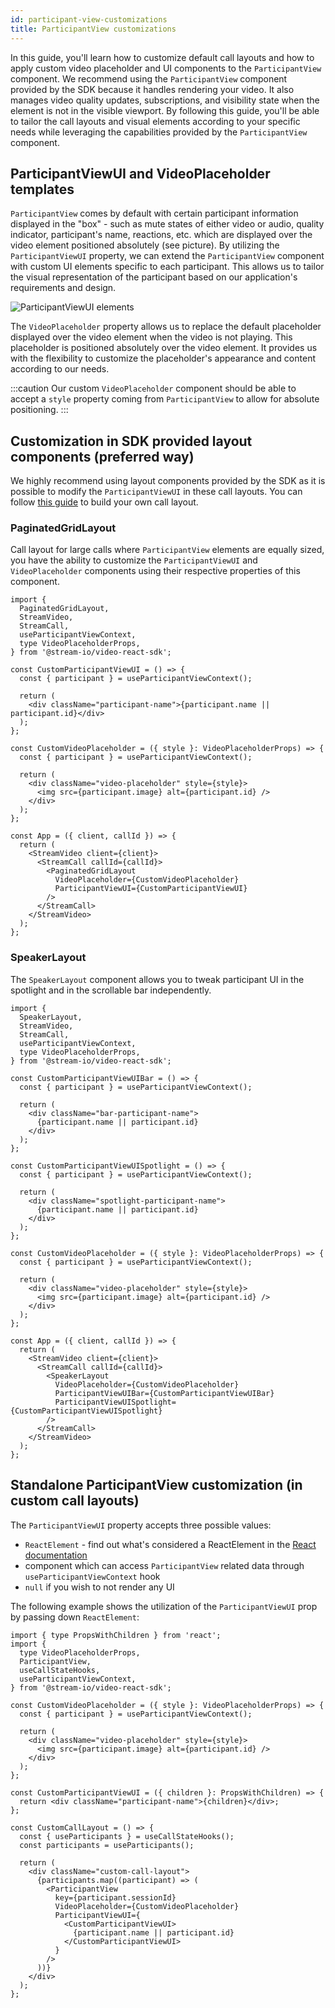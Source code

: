 ```yaml
---
id: participant-view-customizations
title: ParticipantView customizations
---
```



In this guide, you'll learn how to customize default call layouts and how to apply custom video placeholder and UI components to the `ParticipantView` component. We recommend using the `ParticipantView` component provided by the SDK because it handles rendering your video. It also manages video quality updates, subscriptions, and visibility state when the element is not in the visible viewport. By following this guide, you'll be able to tailor the call layouts and visual elements according to your specific needs while leveraging the capabilities provided by the `ParticipantView` component.

## ParticipantViewUI and VideoPlaceholder templates

`ParticipantView` comes by default with certain participant information displayed in the "box" - such as mute states of either video or audio, quality indicator, participant's name, reactions, etc. which are displayed over the video element positioned absolutely (see picture). By utilizing the `ParticipantViewUI` property, we can extend the `ParticipantView` component with custom UI elements specific to each participant. This allows us to tailor the visual representation of the participant based on our application's requirements and design.

<img src={ParticipantViewUIImage} alt="ParticipantViewUI elements" />

The `VideoPlaceholder` property allows us to replace the default placeholder displayed over the video element when the video is not playing. This placeholder is positioned absolutely over the video element. It provides us with the flexibility to customize the placeholder's appearance and content according to our needs.

:::caution
Our custom `VideoPlaceholder` component should be able to accept a `style` property coming from `ParticipantView` to allow for absolute positioning.
:::

## Customization in SDK provided layout components (preferred way)

We highly recommend using layout components provided by the SDK as it is possible to modify the `ParticipantViewUI` in these call layouts. You can follow [this guide](../video-layout) to build your own call layout.

### PaginatedGridLayout

Call layout for large calls where `ParticipantView` elements are equally sized, you have the ability to customize the `ParticipantViewUI` and `VideoPlaceholder` components using their respective properties of this component.

```tsx
import {
  PaginatedGridLayout,
  StreamVideo,
  StreamCall,
  useParticipantViewContext,
  type VideoPlaceholderProps,
} from '@stream-io/video-react-sdk';

const CustomParticipantViewUI = () => {
  const { participant } = useParticipantViewContext();

  return (
    <div className="participant-name">{participant.name || participant.id}</div>
  );
};

const CustomVideoPlaceholder = ({ style }: VideoPlaceholderProps) => {
  const { participant } = useParticipantViewContext();

  return (
    <div className="video-placeholder" style={style}>
      <img src={participant.image} alt={participant.id} />
    </div>
  );
};

const App = ({ client, callId }) => {
  return (
    <StreamVideo client={client}>
      <StreamCall callId={callId}>
        <PaginatedGridLayout
          VideoPlaceholder={CustomVideoPlaceholder}
          ParticipantViewUI={CustomParticipantViewUI}
        />
      </StreamCall>
    </StreamVideo>
  );
};
```

### SpeakerLayout

The `SpeakerLayout` component allows you to tweak participant UI in the spotlight and in the scrollable bar independently.

```tsx
import {
  SpeakerLayout,
  StreamVideo,
  StreamCall,
  useParticipantViewContext,
  type VideoPlaceholderProps,
} from '@stream-io/video-react-sdk';

const CustomParticipantViewUIBar = () => {
  const { participant } = useParticipantViewContext();

  return (
    <div className="bar-participant-name">
      {participant.name || participant.id}
    </div>
  );
};

const CustomParticipantViewUISpotlight = () => {
  const { participant } = useParticipantViewContext();

  return (
    <div className="spotlight-participant-name">
      {participant.name || participant.id}
    </div>
  );
};

const CustomVideoPlaceholder = ({ style }: VideoPlaceholderProps) => {
  const { participant } = useParticipantViewContext();

  return (
    <div className="video-placeholder" style={style}>
      <img src={participant.image} alt={participant.id} />
    </div>
  );
};

const App = ({ client, callId }) => {
  return (
    <StreamVideo client={client}>
      <StreamCall callId={callId}>
        <SpeakerLayout
          VideoPlaceholder={CustomVideoPlaceholder}
          ParticipantViewUIBar={CustomParticipantViewUIBar}
          ParticipantViewUISpotlight={CustomParticipantViewUISpotlight}
        />
      </StreamCall>
    </StreamVideo>
  );
};
```

## Standalone ParticipantView customization (in custom call layouts)

The `ParticipantViewUI` property accepts three possible values:

- `ReactElement` - find out what's considered a ReactElement in the [React documentation](https://react.dev/reference/react/isValidElement)
- component which can access `ParticipantView` related data through `useParticipantViewContext` hook
- `null` if you wish to not render any UI

The following example shows the utilization of the `ParticipantViewUI` prop by passing down `ReactElement`:

```tsx
import { type PropsWithChildren } from 'react';
import {
  type VideoPlaceholderProps,
  ParticipantView,
  useCallStateHooks,
  useParticipantViewContext,
} from '@stream-io/video-react-sdk';

const CustomVideoPlaceholder = ({ style }: VideoPlaceholderProps) => {
  const { participant } = useParticipantViewContext();

  return (
    <div className="video-placeholder" style={style}>
      <img src={participant.image} alt={participant.id} />
    </div>
  );
};

const CustomParticipantViewUI = ({ children }: PropsWithChildren) => {
  return <div className="participant-name">{children}</div>;
};

const CustomCallLayout = () => {
  const { useParticipants } = useCallStateHooks();
  const participants = useParticipants();

  return (
    <div className="custom-call-layout">
      {participants.map((participant) => (
        <ParticipantView
          key={participant.sessionId}
          VideoPlaceholder={CustomVideoPlaceholder}
          ParticipantViewUI={
            <CustomParticipantViewUI>
              {participant.name || participant.id}
            </CustomParticipantViewUI>
          }
        />
      ))}
    </div>
  );
};
```

